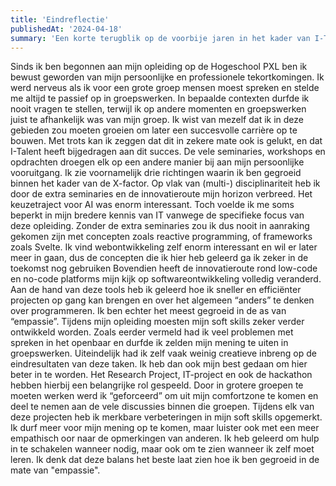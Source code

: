 ```yaml
---
title: 'Eindreflectie'
publishedAt: '2024-04-18'
summary: 'Een korte terugblik op de voorbije jaren in het kader van I-Talent.'
---
```


Sinds ik ben begonnen aan mijn opleiding op de Hogeschool PXL ben ik bewust geworden van mijn persoonlijke en professionele tekortkomingen. Ik werd nerveus als ik voor een grote groep mensen moest spreken en stelde me altijd te passief op in groepswerken. In bepaalde contexten durfde ik nooit vragen te stellen, terwijl ik op andere momenten en groepswerken juist te afhankelijk was van mijn groep. Ik wist van mezelf dat ik in deze gebieden zou moeten groeien om later een succesvolle carrière op te bouwen. Met trots kan ik zeggen dat dit in zekere mate ook is gelukt, en dat I-Talent heeft bijgedragen aan dit succes. De vele seminaries, workshops en opdrachten droegen elk op een andere manier bij aan mijn persoonlijke vooruitgang.
Ik zie voornamelijk drie richtingen waarin ik ben gegroeid binnen het kader van de X-factor. Op vlak van (multi-) disciplinariteit heb ik door de extra seminaries en de innovatieroute mijn horizon verbreed. Het keuzetraject voor AI was enorm interessant. Toch voelde ik me soms beperkt in mijn bredere kennis van IT vanwege de specifieke focus van deze opleiding. Zonder de extra seminaries zou ik dus nooit in aanraking gekomen zijn met concepten zoals reactive programming, of frameworks zoals Svelte. Ik vind webontwikkeling zelf enorm interessant en wil er later meer in gaan, dus de concepten die ik hier heb geleerd ga ik zeker in de toekomst nog gebruiken Bovendien heeft de innovatieroute rond low-code en no-code platforms mijn kijk op softwareontwikkeling volledig veranderd. Aan de hand van deze tools heb ik geleerd hoe ik sneller en efficiënter projecten op gang kan brengen en over het algemeen “anders” te denken over programmeren. 
Ik ben echter het meest gegroeid in de as van “empassie”. Tijdens mijn opleiding moesten mijn soft skills zeker verder ontwikkeld worden. Zoals eerder vermeld had ik veel problemen met spreken in het openbaar en durfde ik zelden mijn mening te uiten in groepswerken. Uiteindelijk had ik zelf vaak weinig creatieve inbreng op de eindresultaten van deze taken. Ik heb dan ook mijn best gedaan om hier beter in te worden. Het Research Project, IT-project en ook de hackathon hebben hierbij een belangrijke rol gespeeld. Door in grotere groepen te moeten werken werd ik “geforceerd” om uit mijn comfortzone te komen en deel te nemen aan de vele discussies binnen die groepen. Tijdens elk van deze projecten heb ik merkbare verbeteringen in mijn soft skills opgemerkt. Ik durf meer voor mijn mening op te komen, maar luister ook met een meer empathisch oor naar de opmerkingen van anderen. Ik heb geleerd om hulp in te schakelen wanneer nodig, maar ook om te zien wanneer ik zelf moet leren.  Ik denk dat deze balans het beste laat zien hoe ik ben gegroeid in de mate van "empassie".